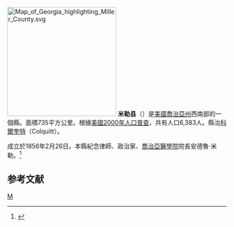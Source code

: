 {{noteTA
|T=zh-hans:米勒县 (佐治亚州);zh-hk:米勒縣 (喬治亞州);zh-tw:米勒郡 (喬治亞州);
|1=zh-hans:县;zh-hk:縣;zh-tw:郡;
}}
{{Otheruses|米勒縣|subject=美國喬治亞州的一個縣|other=同名的縣}}
[[File:Map_of_Georgia_highlighting_Miller_County.svg|250px]]
'''米勒县'''（{{lang-en|Miller County}}）是[[美國|美國]][[喬治亞州|喬治亞州]]西南部的一個縣。面積735平方公里。根據[[美國2000年人口普查|美國2000年人口普查]]，共有人口6,383人。縣治[[科爾奎特_(喬治亞州)|科爾奎特]]（Colquitt）。

成立於1856年2月26日。本縣紀念律師、政治家、[[喬治亞醫學院|喬治亞醫學院]]院長安德魯·米勒。<ref>{{cite web |url=http://www.cviog.uga.edu/Projects/gainfo/histcountymaps/millerhistmaps.htm |title=存档副本 |accessdate=2007-01-09 |deadurl=yes |archiveurl=https://web.archive.org/web/20070205012001/http://www.cviog.uga.edu/Projects/gainfo/histcountymaps/millerhistmaps.htm |archivedate=2007-02-05 }}</ref>

==参考文献==
<div class="references-small">
<references />
</div>
{{米勒縣 (喬治亞州)}}
{{佐治亚州}}
[[Category:佐治亚州行政区划|M]]